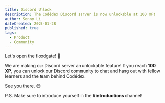```yaml
---
title: Discord Unlock
description: The Codédex Discord server is now unlockable at 100 XP!
author: Sonny Li
dateCreated: 2023-01-28
published: true
tags:
  - Product
  - Community
---
```


Let's open the floodgate! 🌊

We are making our Discord server an unlockable feature! If you reach **100 XP**, you can unlock our Discord community to chat and hang out with fellow learners and the team behind Codédex.

See you there. 😊

P.S. Make sure to introduce yourself in the **#introductions** channel!
